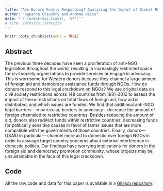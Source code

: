 ```yaml
---
title: "Are Donors Really Responding? Analyzing the Impact of Global Restrictions on NGOs"
author: "Suparna Chaudhry and Andrew Heiss"
date: "`r format(Sys.time(), '%F')`"
# site: safesite::safesite
---
```


```r
knitr::opts_chunk$set(echo = TRUE)
```

## Abstract

The previous three decades have seen a proliferation of anti-NGO legislation throughout the world, resulting in increasingly restricted space for civil society organizations to provide services or engage in advocacy. This is worrisome for Western donors because they channel a large amount of foreign aid and democracy assistance funds through NGOs. How do donors respond to this legal crackdown on NGOs? We use original data on civil society restrictions across 148 countries from 1981–2013 to assess the impact of these restrictions on total flows of foreign aid, how aid is distributed, and which issues are funded. We find that additional anti-NGO legal barriers—in particular, barriers to advocacy—decrease the amount of foreign channeled to restrictive countries. Besides reducing the amount of aid, donors also redirect funds within restrictive countries, decreasing funds for politically sensitive causes in favor of tamer issues that are more compatible with the governments of those countries. Finally, donors—USAID in particular—channel more aid to domestic over foreign NGOs in order to assuage target country concerns about external interference in domestic politics. Our findings have worrying implications for donors in the foreign aid and democracy promotion community, whose projects may be unsustainable in the face of this legal crackdown.

## Code

All the raw code and data for this paper is available in a [GitHub repository](https://github.com/andrewheiss/donors-crackdowns-aid).

